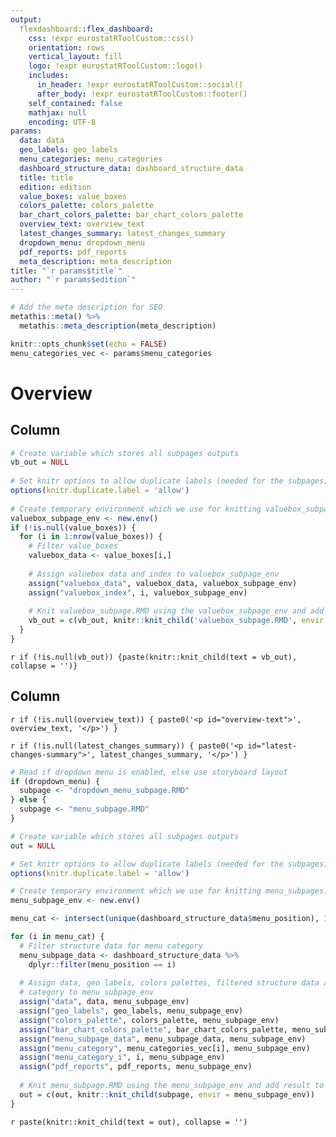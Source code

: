 ```yaml
---
output: 
  flexdashboard::flex_dashboard:
    css: !expr eurostatRToolCustom::css()
    orientation: rows
    vertical_layout: fill
    logo: !expr eurostatRToolCustom::logo()
    includes:
      in_header: !expr eurostatRToolCustom::social()
      after_body: !expr eurostatRToolCustom::footer()
    self_contained: false
    mathjax: null
    encoding: UTF-8
params:
  data: data
  geo_labels: geo_labels
  menu_categories: menu_categories
  dashboard_structure_data: dashboard_structure_data
  title: title
  edition: edition
  value_boxes: value_boxes
  colors_palette: colors_palette
  bar_chart_colors_palette: bar_chart_colors_palette
  overview_text: overview_text
  latest_changes_summary: latest_changes_summary
  dropdown_menu: dropdown_menu
  pdf_reports: pdf_reports
  meta_description: meta_description
title: "`r params$title`"
author: "`r params$edition`"
---
```


<script>
$('.navbar-logo').wrap('<a href=`r logo_link()` target="_blank">');
</script>

<script defer src="https://europa.eu/webtools/load.js" type="text/javascript"></script>

<script type="application/json">
{
   "utility" : "analytics",
    "siteID" : 59,
    "sitePath" : ["ec.europa.eu\/eurostat"],
    "is404" : false
}
</script>

```r
# Add the meta description for SEO
metathis::meta() %>% 
  metathis::meta_description(meta_description)
```

```r
knitr::opts_chunk$set(echo = FALSE)
menu_categories_vec <- params$menu_categories
```

Overview {#overview}
===

Column {.overview-col}
---------------------------------------------------------------------

```r
# Create variable which stores all subpages outputs
vb_out = NULL
  
# Set knitr options to allow duplicate labels (needed for the subpages)
options(knitr.duplicate.label = 'allow')
  
# Create temporary environment which we use for knitting valuebox_subpages.RMD 
valuebox_subpage_env <- new.env()
if (!is.null(value_boxes)) {  
  for (i in 1:nrow(value_boxes)) {
    # Filter value_boxes
    valuebox_data <- value_boxes[i,]
    
    # Assign valuebox data and index to valuebox_subpage_env
    assign("valuebox_data", valuebox_data, valuebox_subpage_env)
    assign("valuebox_index", i, valuebox_subpage_env)
    
    # Knit valuebox_subpage.RMD using the valuebox_subpage_env and add result to out vector
    vb_out = c(vb_out, knitr::knit_child('valuebox_subpage.RMD', envir = valuebox_subpage_env))
  }
}
```

`r if (!is.null(vb_out)) {paste(knitr::knit_child(text = vb_out), collapse = '')}`

Column {.overview-col}
---------------------------------------------------------------------

`r if (!is.null(overview_text)) { paste0('<p id="overview-text">', overview_text, '</p>') }`

`r if (!is.null(latest_changes_summary)) { paste0('<p id="latest-changes-summary">', latest_changes_summary, '</p>') }`

```r
# Read if dropdown menu is enabled, else use storyboard layout
if (dropdown_menu) {
  subpage <- "dropdown_menu_subpage.RMD"
} else {
  subpage <- "menu_subpage.RMD"
}

# Create variable which stores all subpages outputs
out = NULL

# Set knitr options to allow duplicate labels (needed for the subpages)
options(knitr.duplicate.label = 'allow')

# Create temporary environment which we use for knitting menu_subpages.RMD 
menu_subpage_env <- new.env()

menu_cat <- intersect(unique(dashboard_structure_data$menu_position), 1:length(menu_categories_vec))

for (i in menu_cat) {
  # Filter structure data for menu category
  menu_subpage_data <- dashboard_structure_data %>% 
    dplyr::filter(menu_position == i)
  
  # Assign data, geo labels, colors palettes, filtered structure data and menu
  # category to menu_subpage_env
  assign("data", data, menu_subpage_env)
  assign("geo_labels", geo_labels, menu_subpage_env)
  assign("colors_palette", colors_palette, menu_subpage_env)
  assign("bar_chart_colors_palette", bar_chart_colors_palette, menu_subpage_env)
  assign("menu_subpage_data", menu_subpage_data, menu_subpage_env)
  assign("menu_category", menu_categories_vec[i], menu_subpage_env)
  assign("menu_category_i", i, menu_subpage_env)
  assign("pdf_reports", pdf_reports, menu_subpage_env)
  
  # Knit menu_subpage.RMD using the menu_subpage_env and add result to out vector
  out = c(out, knitr::knit_child(subpage, envir = menu_subpage_env))
}
```

`r paste(knitr::knit_child(text = out), collapse = '')`
